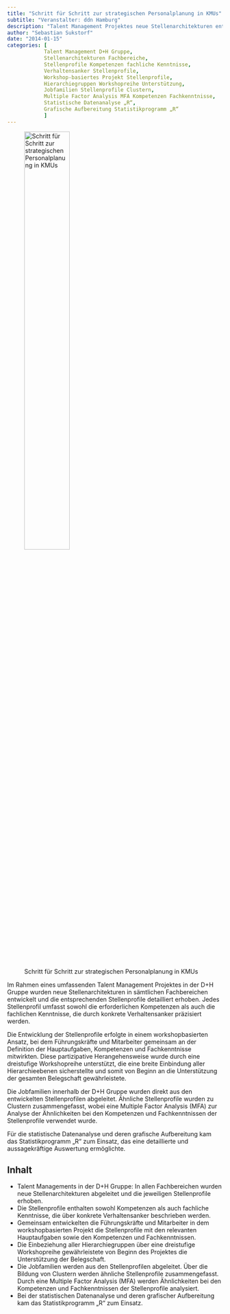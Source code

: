 ```yaml
---
title: "Schritt für Schritt zur strategischen Personalplanung in KMUs"
subtitle: "Veranstalter: ddn Hamburg"
description: "Talent Management Projektes neue Stellenarchitekturen entwickelt und detaillierte Stellenprofile unter Einbeziehung der gesamten Belegschaft in einer workshopbasierten, dreistufigen Workshopreihe erstellt, wobei Jobfamilien durch Clustern ähnlicher Profile und eine Multiple Factor Analysis (MFA) gebildet wurden, unterstützt durch das Statistikprogramm R"
author: "Sebastian Sukstorf"
date: "2014-01-15"
categories: [
            Talent Management D+H Gruppe,
            Stellenarchitekturen Fachbereiche,
            Stellenprofile Kompetenzen fachliche Kenntnisse,
            Verhaltensanker Stellenprofile,
            Workshop-basiertes Projekt Stellenprofile,
            Hierarchiegruppen Workshopreihe Unterstützung,
            Jobfamilien Stellenprofile Clustern,
            Multiple Factor Analysis MFA Kompetenzen Fachkenntnisse,
            Statistische Datenanalyse „R“,
            Grafische Aufbereitung Statistikprogramm „R“
            ]
---
```


![Schritt für Schritt zur strategischen Personalplanung in KMUs](spp.jpg){fig-alt="Schritt für Schritt zur strategischen Personalplanung in KMUs" fig-align="center" width=50%}

Im Rahmen eines umfassenden Talent Management Projektes in der D+H Gruppe wurden neue Stellenarchitekturen in sämtlichen Fachbereichen entwickelt und die entsprechenden Stellenprofile detailliert erhoben. Jedes Stellenprofil umfasst sowohl die erforderlichen Kompetenzen als auch die fachlichen Kenntnisse, die durch konkrete Verhaltensanker präzisiert werden.

Die Entwicklung der Stellenprofile erfolgte in einem workshopbasierten Ansatz, bei dem Führungskräfte und Mitarbeiter gemeinsam an der Definition der Hauptaufgaben, Kompetenzen und Fachkenntnisse mitwirkten. Diese partizipative Herangehensweise wurde durch eine dreistufige Workshopreihe unterstützt, die eine breite Einbindung aller Hierarchieebenen sicherstellte und somit von Beginn an die Unterstützung der gesamten Belegschaft gewährleistete.

Die Jobfamilien innerhalb der D+H Gruppe wurden direkt aus den entwickelten Stellenprofilen abgeleitet. Ähnliche Stellenprofile wurden zu Clustern zusammengefasst, wobei eine Multiple Factor Analysis (MFA) zur Analyse der Ähnlichkeiten bei den Kompetenzen und Fachkenntnissen der Stellenprofile verwendet wurde.

Für die statistische Datenanalyse und deren grafische Aufbereitung kam das Statistikprogramm „R“ zum Einsatz, das eine detaillierte und aussagekräftige Auswertung ermöglichte.

## Inhalt

* Talent Managements in der D+H Gruppe: In allen Fachbereichen wurden neue Stellenarchitekturen abgeleitet und die jeweiligen Stellenprofile erhoben. 
* Die Stellenprofile enthalten sowohl Kompetenzen als auch fachliche Kenntnisse, die über konkrete Verhaltensanker beschrieben werden.
* Gemeinsam entwickelten die Führungskräfte und Mitarbeiter in dem workshopbasierten Projekt die Stellenprofile mit den relevanten Hauptaufgaben sowie den Kompetenzen und Fachkenntnissen. 
* Die Einbeziehung aller Hierarchiegruppen über eine dreistufige Workshopreihe gewährleistete von Beginn des Projektes die Unterstützung der Belegschaft.
* Die Jobfamilien werden aus den Stellenprofilen abgeleitet. Über die Bildung von Clustern werden ähnliche Stellenprofile zusammengefasst. Durch eine Multiple Factor Analysis (MFA) werden Ähnlichkeiten bei den Kompetenzen und Fachkenntnissen der Stellenprofile analysiert. 
* Bei der statistischen Datenanalyse und deren grafischer Aufbereitung kam das Statistikprogramm „R“ zum Einsatz.




